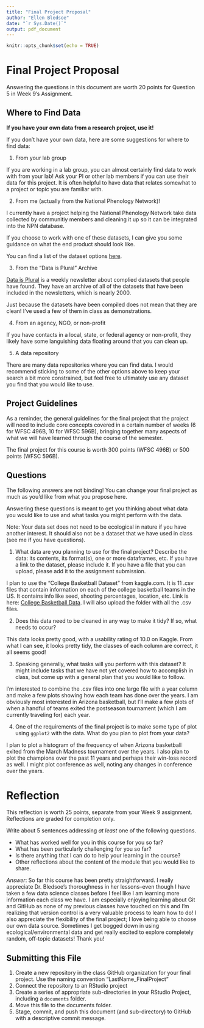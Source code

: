 ```yaml
---
title: "Final Project Proposal"
author: "Ellen Bledsoe"
date: "`r Sys.Date()`"
output: pdf_document
---
```


```r
knitr::opts_chunk$set(echo = TRUE)
```

# Final Project Proposal

Answering the questions in this document are worth 20 points for Question 5 in Week 9's Assignment.

## Where to Find Data

**If you have your own data from a research project, use it!**

If you don't have your own data, here are some suggestions for where to find data:

1.  From your lab group

If you are working in a lab group, you can almost certainly find data to work with from your lab! Ask your PI or other lab members if you can use their data for this project. It is often helpful to have data that relates somewhat to a project or topic you are familiar with.

2.  From me (actually from the National Phenology Network)!

I currently have a project helping the National Phenology Network take data collected by communitiy members and cleaning it up so it can be integrated into the NPN database.

If you choose to work with one of these datasets, I can give you some guidance on what the end product should look like.

You can find a list of the dataset options [here](https://archive.usanpn.org/results/dataset-list).

3.  From the "Data is Plural" Archive

[Data is Plural](https://www.data-is-plural.com/) is a weekly newsletter about complied datasets that people have found. They have an archive of all of the datasets that have been included in the newsletters, which is nearly 2000.

Just because the datasets have been compiled does not mean that they are clean! I've used a few of them in class as demonstrations.

4.  From an agency, NGO, or non-profit

If you have contacts in a local, state, or federal agency or non-profit, they likely have some languishing data floating around that you can clean up.

5.  A data repository

There are many data repositories where you can find data. I would recommend sticking to some of the other options above to keep your search a bit more constrained, but feel free to ultimately use any dataset you find that you would like to use.

## Project Guidelines

As a reminder, the general guidelines for the final project that the project will need to include core concepts covered in a certain number of weeks (6 for WFSC 496B, 10 for WFSC 596B), bringing together many aspects of what we will have learned through the course of the semester.

The final project for this course is worth 300 points (WFSC 496B) or 500 points (WFSC 596B).

## Questions

The following answers are not binding! You can change your final project as much as you'd like from what you propose here.

Answering these questions is meant to get you thinking about what data you would like to use and what tasks you might perform with the data.

Note: Your data set does not need to be ecological in nature if you have another interest. It should also not be a dataset that we have used in class (see me if you have questions).

1.  What data are you planning to use for the final project? Describe the data: its contents, its format(s), one or more dataframes, etc. If you have a link to the dataset, please include it. If you have a file that you can upload, please add it to the assignment submission.

  I plan to use the "College Basketball Dataset" from kaggle.com. It is 11 .csv files that contain information on each of the college basketball teams in the US. It contains info like seed, shooting percentages, location, etc. Link is here: [College Basketball Data](https://www.https://www.kaggle.com/datasets/andrewsundberg/college-basketball-dataset?resource=download). I will also upload the folder with all the .csv files. 
  
2.  Does this data need to be cleaned in any way to make it tidy? If so, what needs to occur?

  This data looks pretty good, with a usability rating of 10.0 on Kaggle. From what I can see, it looks pretty tidy, the classes of each column are correct, it all seems good!

3.  Speaking generally, what tasks will you perform with this dataset? It might include tasks that we have not yet covered how to accomplish in class, but come up with a general plan that you would like to follow.

  I'm interested to combine the .csv files into one large file with a year column and make a few plots showing how each team has done over the years. I am obviously most interested in Arizona basketball, but I'll make a few plots of when a handful of teams exited the postseason tournament (which I am currently traveling for) each year. 
  
4.  One of the requirements of the final project is to make some type of plot using `ggplot2` with the data. What do you plan to plot from your data?

  I plan to plot a histogram of the frequency of when Arizona basketball exited from the March Madness tournament over the years. I also plan to plot the champions over the past 11 years and perhaps their win-loss record as well. I might plot conference as well, noting any changes in conference over the years. 

# Reflection

This reflection is worth 25 points, separate from your Week 9 assignment. Reflections are graded for completion only.

Write about 5 sentences addressing *at least* one of the following questions.

-   What has worked well for you in this course for you so far?
-   What has been particularly challenging for you so far?
-   Is there anything that I can do to help your learning in the course?
-   Other reflections about the content of the module that you would like to share.

*Answer*:
So far this course has been pretty straightforward. I really appreciate Dr. Bledsoe's thoroughness in her lessons--even though I have taken a few data science classes before I feel like I am learning more information each class we have. I am especially enjoying learning about Git and GitHub as none of my previous classes have touched on this and I'm realizing that version control is a very valuable process to learn how to do! I also appreciate the flexibility of the final project; I love being able to choose our own data source. Sometimes I get bogged down in using ecological/environmental data and get really excited to explore completely random, off-topic datasets! Thank you! 

## Submitting this File

1.  Create a new repository in the class GitHub organization for your final project. Use the naming convention "LastName_FinalProject"
2.  Connect the repository to an RStudio project
3.  Create a series of appropriate sub-directories in your RStudio Project, including a `documents` folder.
4.  Move this file to the documents folder.
5.  Stage, commit, and push this document (and sub-directory) to GitHub with a descriptive commit message.
